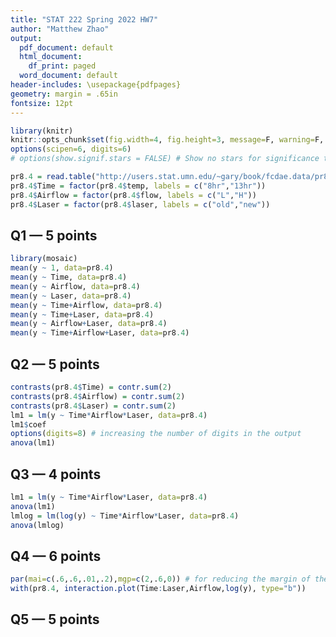 ```yaml
---
title: "STAT 222 Spring 2022 HW7"
author: "Matthew Zhao"
output:
  pdf_document: default
  html_document:
    df_print: paged
  word_document: default
header-includes: \usepackage{pdfpages}
geometry: margin = .65in
fontsize: 12pt
---
```


```r
library(knitr)
knitr::opts_chunk$set(fig.width=4, fig.height=3, message=F, warning=F, collapse=T)
options(scipen=6, digits=6)
# options(show.signif.stars = FALSE) # Show no stars for significance tests
```

```r
pr8.4 = read.table("http://users.stat.umn.edu/~gary/book/fcdae.data/pr8.4", header=T)
pr8.4$Time = factor(pr8.4$temp, labels = c("8hr","13hr"))
pr8.4$Airflow = factor(pr8.4$flow, labels = c("L","H"))
pr8.4$Laser = factor(pr8.4$laser, labels = c("old","new"))
```

## Q1 --- 5 points

```r
library(mosaic)
mean(y ~ 1, data=pr8.4)
mean(y ~ Time, data=pr8.4)
mean(y ~ Airflow, data=pr8.4)
mean(y ~ Laser, data=pr8.4)
mean(y ~ Time+Airflow, data=pr8.4)
mean(y ~ Time+Laser, data=pr8.4)
mean(y ~ Airflow+Laser, data=pr8.4)
mean(y ~ Time+Airflow+Laser, data=pr8.4)
```


## Q2 --- 5 points


```r
contrasts(pr8.4$Time) = contr.sum(2)
contrasts(pr8.4$Airflow) = contr.sum(2)
contrasts(pr8.4$Laser) = contr.sum(2)
lm1 = lm(y ~ Time*Airflow*Laser, data=pr8.4)
lm1$coef
options(digits=8) # increasing the number of digits in the output
anova(lm1)
```


## Q3 --- 4 points

```r
lm1 = lm(y ~ Time*Airflow*Laser, data=pr8.4)
anova(lm1)
lmlog = lm(log(y) ~ Time*Airflow*Laser, data=pr8.4)
anova(lmlog)
```


## Q4 --- 6 points

```r
par(mai=c(.6,.6,.01,.2),mgp=c(2,.6,0)) # for reducing the margin of the plot
with(pr8.4, interaction.plot(Time:Laser,Airflow,log(y), type="b"))
```



## Q5 --- 5 points


